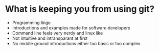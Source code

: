 # What is keeping you from using git?

- Programming lingo  
- Introductions and examples made for software developers  
- Command line feels very nerdy and linux like  
- Not intuitive and intransparant at first  
- No middle ground introductions either too basic or too complex  
